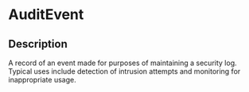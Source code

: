 # AuditEvent
 ## Description 
 A record of an event made for purposes of maintaining a security log. Typical uses include detection of intrusion attempts and monitoring for inappropriate usage.